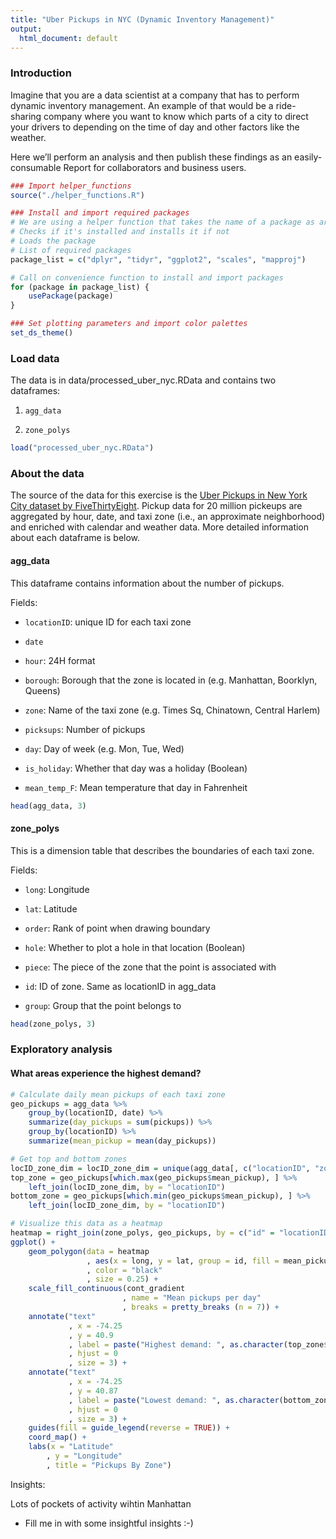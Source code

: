```yaml
---
title: "Uber Pickups in NYC (Dynamic Inventory Management)"
output:
  html_document: default
---
```


### Introduction
Imagine that you are a data scientist at a company that has to perform dynamic inventory management. An example of that would be a ride-sharing company where you want to know which parts of a city to direct your drivers to depending on the time of day and other factors like the weather.

Here we'll perform an analysis and then publish these findings as an easily-consumable Report for collaborators and business users.

```r
### Import helper_functions
source("./helper_functions.R")

### Install and import required packages
# We are using a helper function that takes the name of a package as argument
# Checks if it's installed and installs it if not
# Loads the package
# List of required packages
package_list = c("dplyr", "tidyr", "ggplot2", "scales", "mapproj")

# Call on convenience function to install and import packages
for (package in package_list) {
    usePackage(package)
}

### Set plotting parameters and import color palettes
set_ds_theme()
```

### Load data 
The data is in data/processed_uber_nyc.RData and contains two dataframes:

1. `agg_data`

2. `zone_polys`

```r
load("processed_uber_nyc.RData")
```

### About the data
The source of the data for this exercise is the [Uber Pickups in New York City dataset by FiveThirtyEight](https://www.kaggle.com/fivethirtyeight/uber-pickups-in-new-york-city). Pickup data for 20 million pickeups are aggregated by hour, date, and taxi zone (i.e., an approximate neighborhood) and enriched with calendar and weather data. More detailed information about each dataframe is below.

#### agg_data
This dataframe contains information about the number of pickups.

Fields:

* `locationID`: unique ID for each taxi zone

* `date`

* `hour`: 24H format

* `borough`: Borough that the zone is located in (e.g. Manhattan, Boorklyn, Queens)

* `zone`: Name of the taxi zone (e.g. Times Sq, Chinatown, Central Harlem)

* `picksups`: Number of pickups

* `day`: Day of week (e.g. Mon, Tue, Wed)

* `is_holiday`: Whether that day was a holiday (Boolean)

* `mean_temp_F`: Mean temperature that day in Fahrenheit

```r
head(agg_data, 3)
```

#### zone_polys
This is a dimension table that describes the boundaries of each taxi zone.

Fields:

* `long`: Longitude

* `lat`: Latitude

* `order`: Rank of point when drawing boundary

* `hole`: Whether to plot a hole in that location (Boolean)

* `piece`: The piece of the zone that the point is associated with

* `id`: ID of zone. Same as locationID in agg_data

* `group`: Group that the point belongs to

```r
head(zone_polys, 3)
```

### Exploratory analysis
#### What areas experience the highest demand?
```r
# Calculate daily mean pickups of each taxi zone
geo_pickups = agg_data %>%
    group_by(locationID, date) %>%
    summarize(day_pickups = sum(pickups)) %>%
    group_by(locationID) %>%
    summarize(mean_pickup = mean(day_pickups))

# Get top and bottom zones
locID_zone_dim = locID_zone_dim = unique(agg_data[, c("locationID", "zone")])
top_zone = geo_pickups[which.max(geo_pickups$mean_pickup), ] %>%
    left_join(locID_zone_dim, by = "locationID") 
bottom_zone = geo_pickups[which.min(geo_pickups$mean_pickup), ] %>%
    left_join(locID_zone_dim, by = "locationID") 

# Visualize this data as a heatmap
heatmap = right_join(zone_polys, geo_pickups, by = c("id" = "locationID"))
ggplot() + 
    geom_polygon(data = heatmap
                 , aes(x = long, y = lat, group = id, fill = mean_pickup)
                 , color = "black"
                 , size = 0.25) + 
    scale_fill_continuous(cont_gradient
                         , name = "Mean pickups per day"
                         , breaks = pretty_breaks (n = 7)) + 
    annotate("text"
             , x = -74.25
             , y = 40.9
             , label = paste("Highest demand: ", as.character(top_zone$zone))
             , hjust = 0
             , size = 3) +
    annotate("text"
             , x = -74.25
             , y = 40.87
             , label = paste("Lowest demand: ", as.character(bottom_zone$zone))
             , hjust = 0
             , size = 3) +
    guides(fill = guide_legend(reverse = TRUE)) +
    coord_map() + 
    labs(x = "Latitude"
        , y = "Longitude"
        , title = "Pickups By Zone")
```

Insights:

Lots of pockets of activity wihtin Manhattan

* Fill me in with some insightful insights :-)